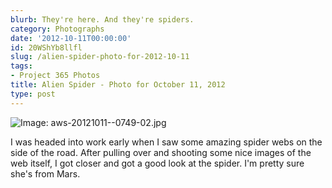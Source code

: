 ```yaml
---
blurb: They're here. And they're spiders.
category: Photographs
date: '2012-10-11T00:00:00'
id: 20WShYb8llfl
slug: /alien-spider-photo-for-2012-10-11
tags:
- Project 365 Photos
title: Alien Spider - Photo for October 11, 2012
type: post
---
```


![Image: aws-20121011--0749-02.jpg](/aws-20121011--0749-02.jpg)

I was headed into work early when I saw some amazing spider webs on the side of the road. After pulling over and shooting some nice images of the web itself, I got closer and got a good look at the spider. I'm pretty sure she's from Mars.